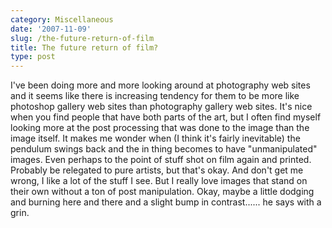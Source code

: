 ```yaml
---
category: Miscellaneous
date: '2007-11-09'
slug: /the-future-return-of-film
title: The future return of film?
type: post
---
```



I've been doing more and more looking around at photography web
sites and it seems like there is increasing tendency for them to be
more like photoshop gallery web sites than photography gallery web
sites. It's nice when you find people that have both parts of the
art, but I often find myself looking more at the post processing
that was done to the image than the image itself. It makes me
wonder when (I think it's fairly inevitable) the pendulum swings
back and the in thing becomes to have "unmanipulated" images. Even
perhaps to the point of stuff shot on film again and printed.
Probably be relegated to pure artists, but that's okay. And don't
get me wrong, I like a lot of the stuff I see. But I really love
images that stand on their own without a ton of post manipulation.
Okay, maybe a little dodging and burning here and there and a
slight bump in contrast...... he says with a grin.